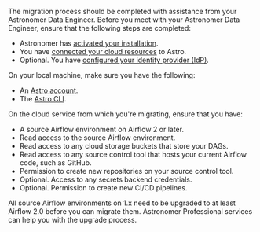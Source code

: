 The migration process should be completed with assistance from your Astronomer Data Engineer. Before you meet with your Astronomer Data Engineer, ensure that the following steps are completed:

- Astronomer has [activated your installation](https://docs.astronomer.io/astro/category/install-astro).
- You have [connected your cloud resources](https://docs.astronomer.io/astro/category/connect-astro) to Astro.
- Optional. You have [configured your identity provider (IdP)](configure-idp.md).

On your local machine, make sure you have the following:

- An [Astro account](log-in-to-astro.md).
- The [Astro CLI](cli/install-cli.md).

On the cloud service from which you're migrating, ensure that you have:

- A source Airflow environment on Airflow 2 or later.
- Read access to the source Airflow environment.
- Read access to any cloud storage buckets that store your DAGs.
- Read access to any source control tool that hosts your current Airflow code, such as GitHub.
- Permission to create new repositories on your source control tool.
- Optional. Access to any secrets backend credentials.
- Optional. Permission to create new CI/CD pipelines. 

All source Airflow environments on 1.x need to be upgraded to at least Airflow 2.0 before you can migrate them. Astronomer Professional services can help you with the upgrade process.
